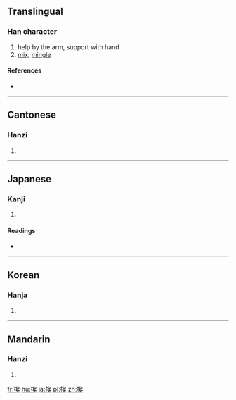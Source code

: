 {{also|搀}}
==Translingual==

===Han character===
{{Han char|rn=64|rad=手|as=17|sn=20|four=5701<sub>3</sub>|canj=手弓口戈 (QNRI)}}

# help by the arm, support with hand
# [[mix]], [[mingle]]

====References====
* {{Han ref|kx=0463.140|dkj=12991|dj=0812.190|hdz=31984.160|uh=6519|ud=25881|bh=C465|bd=50277}}

----

==Cantonese==

===Hanzi===
{{yue-hanzi|jyut=|y=chaam1, chaam4|sim=搀}}

# {{defn|lang=yue|sort=手17}}

----

==Japanese==

===Kanji===
{{ja-kanji|grade=|rs=手17}}

# {{defn|lang=ja|sort=手17}}

====Readings====
* {{ja-readings|on=[[せん]] (sen), [[ぜん]] (zen), [[しん]] (shin), [[さん]] (san)|kun=[[さす]] (sasu)}}

----

==Korean==

===Hanja===
{{ko-hanja|hangeul=참|eumhun=|rv=cham|mr=ch'am|y=cham}}

# {{defn|lang=ko|sort=手17}}

----

==Mandarin==

===Hanzi===
{{cmn-hanzi|sim=搀|pin=[[chān]] ([[chan1]]), [[xí]] ([[xi2]]), [[xié]] ([[xie2]])|wg=ch'an<sup>1</sup>, hsi<sup>2</sup>, hsieh<sup>2</sup>}}

# {{defn|lang=cmn|sort=手17}}

[[fr:攙]]
[[hu:攙]]
[[ja:攙]]
[[pl:攙]]
[[zh:攙]]